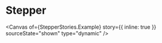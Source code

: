 
<Meta of={StepperStories} name="Overview" />

# Stepper

<Canvas
  of={StepperStories.Example}
  story={{ inline: true }}
  sourceState="shown"
  type="dynamic"
/>

<Controls sort="requiredFirst" />
